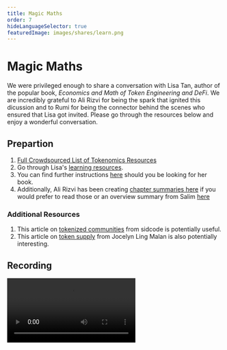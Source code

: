 ```yaml
---
title: Magic Maths
order: 7
hideLanguageSelector: true
featuredImage: images/shares/learn.png
---
```


# Magic Maths

We were privileged enough to share a conversation with Lisa Tan, author of the popular book, _Economics and Math of Token Engineering and DeFi_. We are incredibly grateful to Ali Rizvi for being the spark that ignited this dicussion and to Rumi for being the connector behind the scenes who ensured that Lisa got invited. Please go through the resources below and enjoy a wonderful conversation.

## Prepartion

1. [Full Crowdsourced List of Tokenomics Resources](https://twitter.com/packyM/status/1493990835473551364)
2. Go through Lisa's [learning resources](https://twitter.com/lisajytan/status/1478860302708101127). 
3. You can find further instructions [here](https://drive.google.com/drive/u/3/folders/1TrFSIu1rcyLxDR0zK3LilRjma0sEbgfc) should you be looking for her book. 
4. Additionally, Ali Rizvi has been creating [chapter summaries here](https://soulbound.notion.site/Lisa-Tan-Economics-and-Math-of-Token-Engineering-and-DeFi-Fundamentals-of-Token-Economics-82c0007e81024055ae5a3ca8a24b4e14) if you would prefer to read those or an overview summary from Salim [here](https://cryptowhatever.com/topic/59/economics-and-math-of-token-engineering-and-defi-lisa-tan)

### Additional Resources

1. This article on [tokenized communities](https://forefront.mirror.xyz/LCPVlxuOHJ2yCHvL5hJ9ErCwjwvJ2-Fk1lnOyHviIPc) from sidcode is potentially useful.
2. This article on [token supply](https://every.to/almanack/tokenomics-102-digging-deeper-on-supply) from Jocelyn Ling Malan is also potentially interesting.

## Recording

<Video src="https://www.youtube-nocookie.com/embed/zP9sDPcBoXw" />

## The Economics of Token Engineering

Lisa joined us again for a talk with the DeFi Guild, which you can watch below:

<Video src="https://www.youtube-nocookie.com/embed/9fPrFh142S8" />